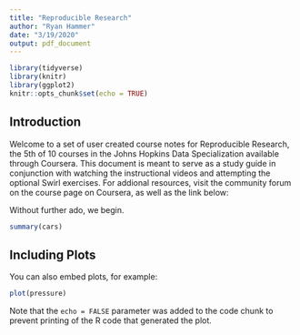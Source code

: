 ```yaml
---
title: "Reproducible Research"
author: "Ryan Hammer"
date: "3/19/2020"
output: pdf_document
---
```


```r
library(tidyverse)
library(knitr)
library(ggplot2)
knitr::opts_chunk$set(echo = TRUE)
```

## Introduction

Welcome to a set of user created course notes for Reproducible Research, the 5th of 10 courses in the Johns Hopkins Data Specialization available through Coursera. This document is meant to serve as a study guide in conjunction with watching the instructional videos and attempting the optional Swirl exercises.
For addional resources, visit the community forum on the course page on Coursera, as well as the link below:



Without further ado, we begin.

```r
summary(cars)
```

## Including Plots

You can also embed plots, for example:

```r
plot(pressure)
```

Note that the `echo = FALSE` parameter was added to the code chunk to prevent printing of the R code that generated the plot.
